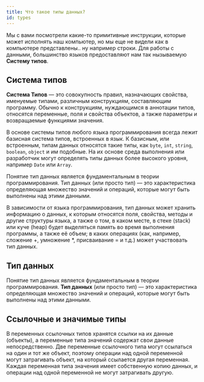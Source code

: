 ```yaml
---
title: Что такое типы данных?
id: types
---
```


Мы с вами посмотрели какие-то примитивные инструкции, которые может исполнять наш компьютер, но мы еще не видели как в компьютере представлены.. ну например строки. Для работы с данными, большинство языков предоставляют нам так нызываемую **Систему типов**.

## Система типов

**Система Типов** — это совокупность правил, назначающих свойства, именуемые типами, различным конструкциям, составляющим программу. Обычно к конструкциям, нуждающимся в аннотации типов, относятся переменные, поля и свойства объектов, а также параметры и возвращаемые функциями значения.

В основе системы типов любого языка программирования всегда лежит базисная система типов, встроенных в язык. К базисным, или встроенным, типам данных относятся такие типы, как `byte`, `int`, `string`, `boolean`, `object` и им подобные. На их основе среда выполнения или разработчик могут определять типы данных более высокого уровня, например `Date` или `Array`.

Понятие тип данных является фундаментальным в теории программирования. Тип данных (или просто тип) — это характеристика определяющая множество значений и операций, которые могут быть выполнены над этими данными.

В зависимости от языка программирования, тип данных может хранить информацию о данных, к которым относятся поля, свойства, методы и другие структуры языка, а также о том, в каком месте, в стеке (stack) или куче (heap) будет выделяться память во время выполнения программы, а также её объем; в каких операциях (как, например, сложение +, умножение \*, присваивание = и т.д.) может участвовать тип данных.

## Тип данных

Понятие тип данных является фундаментальным в теории программирования. **Тип данных** (или просто тип) — это характеристика определяющая множество значений и операций, которые могут быть выполнены над этими данными.


## Ссылочные и значимые типы

В переменных ссылочных типов хранятся ссылки на их данные (объекты), а переменные типа значений содержат свои данные непосредственно. Две переменные ссылочного типа могут ссылаться на один и тот же объект, поэтому операции над одной переменной могут затрагивать объект, на который ссылается другая переменная. Каждая переменная типа значения имеет собственную копию данных, и операции над одной переменной не могут затрагивать другую.

